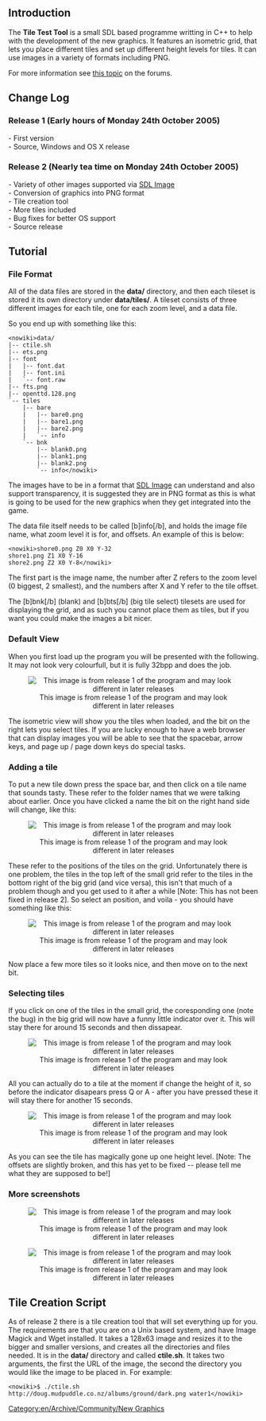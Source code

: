 [[Category:en/Archive/Community/New Graphics]]

==Introduction==
The '''Tile Test Tool''' is a small SDL based programme writting in C++ to help with the development of the new graphics. It features an isometric grid, that lets you place different tiles and set up different height levels for tiles. It can use images in a variety of formats including PNG.

For more information see [http://tt-forums.net/viewtopic.php?t=21565 this topic] on the forums.

==Change Log==
===Release 1 (Early hours of Monday 24th October 2005)===
- First version<br>
- Source, Windows and OS X release<br>

===Release 2 (Nearly tea time on Monday 24th October 2005)===
- Variety of other images supported via [http://www.libsdl.org/cgi/docwiki.cgi/SDL_5fimage SDL Image]<br>
- Conversion of graphics into PNG format<br>
- Tile creation tool<br>
- More tiles included<br>
- Bug fixes for better OS support<br>
- Source release<br>

==Tutorial==
===File Format===
All of the data files are stored in the '''data/''' directory, and then each tileset is stored it its own directory under '''data/tiles/'''. A tileset consists of three different images for each tile, one for each zoom level, and a data file.

So you end up with something like this: <pre><nowiki>data/
|-- ctile.sh
|-- ets.png
|-- font
|   |-- font.dat
|   |-- font.ini
|   `-- font.raw
|-- fts.png
|-- openttd.128.png
`-- tiles
    |-- bare
    |   |-- bare0.png
    |   |-- bare1.png
    |   |-- bare2.png
    |   `-- info
    `-- bnk
        |-- blank0.png
        |-- blank1.png
        |-- blank2.png
        `-- info</nowiki></pre>

The images have to be in a format that [http://www.libsdl.org/cgi/docwiki.cgi/SDL_5fimage SDL Image] can understand and also support transparency, it is suggested they are in PNG format as this is what is going to be used for the new graphics when they get integrated into the game.

The data file itself needs to be called [b]info[/b], and holds the image file name, what zoom level it is for, and offsets. An example of this is below:<pre><nowiki>shore0.png Z0 X0 Y-32
shore1.png Z1 X0 Y-16
shore2.png Z2 X0 Y-8</nowiki></pre>
The first part is the image name, the number after Z refers to the zoom level (0 biggest, 2 smallest), and the numbers after X and Y refer to the tile offset.

The [b]bnk[/b] (blank) and [b]bts[/b] (big tile select) tilesets are used for displaying the grid, and as such you cannot place them as tiles, but if you want you could make the images a bit nicer.

===Default View===
When you first load up the program you will be presented with the following. It may not look very colourfull, but it is fully 32bpp and does the job.
<center>[[File:en/Archive/Old 32bpp/Int default.jpeg|center|frame|This image is from release 1 of the program and may look different in later releases]]</center>

The isometric view will show you the tiles when loaded, and the bit on the right lets you select tiles. If you are lucky enough to have a web browser that can display images you will be able to see that the spacebar, arrow keys, and page up / page down keys do special tasks.

===Adding a tile===
To put a new tile down press the space bar, and then click on a tile name that sounds tasty. These refer to the folder names that we were talking about earlier. Once you have clicked a name the bit on the right hand side will change, like this:

<center>[[File:en/Archive/Old 32bpp/Tool select.jpeg|center|frame|This image is from release 1 of the program and may look different in later releases]]</center>

These refer to the positions of the tiles on the grid. Unfortunately there is one problem, the tiles in the top left of the small grid refer to the tiles in the bottom right of the big grid (and vice versa), this isn't that much of a problem though and you get used to it after a while [Note: This has not been fixed in release 2]. So select an position, and voila - you should have something like this:

<center>[[File:en/Archive/Old 32bpp/Tile grid 1.jpeg|center|frame|This image is from release 1 of the program and may look different in later releases]]</center>

Now place a few more tiles so it looks nice, and then move on to the next bit.

===Selecting tiles===
If you click on one of the tiles in the small grid, the coresponding one (note the bug) in the big grid will now have a funny little indicator over it. This will stay there for around 15 seconds and then dissapear.

<center>[[File:en/Archive/Old 32bpp/Tile grid 2.jpeg|center|frame|This image is from release 1 of the program and may look different in later releases]]</center>

All you can actually do to a tile at the moment if change the height of it, so before the indicator disapears press Q or A - after you have pressed these it will stay there for another 15 seconds.

<center>[[File:en/Archive/Old 32bpp/Tile grid 3.jpeg|center|frame|This image is from release 1 of the program and may look different in later releases]]</center>

As you can see the tile has magically gone up one height level. [Note: The offsets are slightly broken, and this has yet to be fixed -- please tell me what they are supposed to be!]

===More screenshots===

<center>[[File:en/Archive/Old 32bpp/Tile grid zoom out.jpeg|center|frame|This image is from release 1 of the program and may look different in later releases]]</center>
<center>[[File:en/Archive/Old 32bpp/Tile grid zoom in.jpeg|center|frame|This image is from release 1 of the program and may look different in later releases]]</center>

==Tile Creation Script==
As of release 2 there is a tile creation tool that will set everything up for you. The requirements are that you are on a Unix based system, and have Image Magick and Wget installed. It takes a 128x63 image and resizes it to the bigger and smaller versions, and creates all the directories and files needed. It is in the '''data/''' directory and called '''ctile.sh'''. It takes two arguments, the first the URL of the image, the second the directory you would like the image to be placed in. For example:
<pre><nowiki>$ ./ctile.sh http://doug.mudpuddle.co.nz/albums/ground/dark.png water1</nowiki></pre>